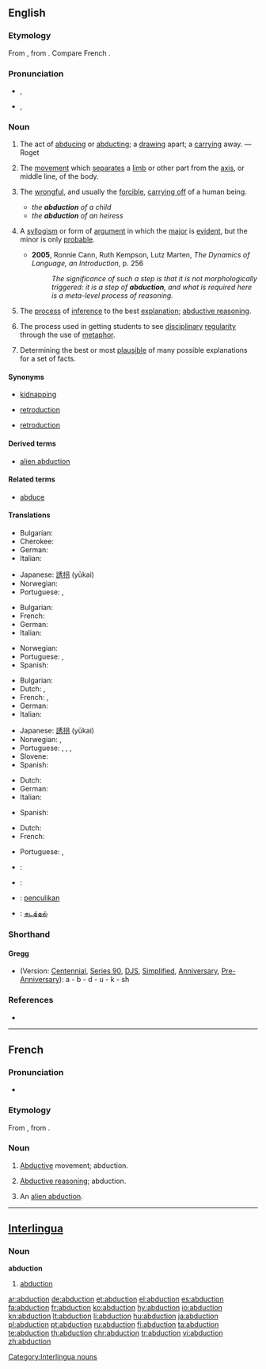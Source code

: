 ==English==
{{wikipedia}}
{{wikisource1911Enc|Abduction}}

{{rfc|what’s with the shorthand thing?}}

===Etymology===
From {{etyl|la}} {{term|abductio|abductiō|robbing; abduction|lang=la}}, from {{term|abduco|abdūcō|take or lead away|lang=la}}. Compare French {{term|lang=fr|abduction}}.

===Pronunciation===
* {{a|UK}} {{IPA|/əbˈdʌk.ʃən/}}, {{SAMPA|/@b"dVk.S@n/}}
* {{a|US}} {{IPA|/æbˈdʌk.ʃən/}}, {{SAMPA|/{b"dVk.S@n/}}

===Noun===
{{en-noun}}

# {{rfdate|make this into proper citation}} The act of [[abduce|abducing]] or [[abduct]]ing; a [[draw]]ing apart; a [[carry]]ing away. — Roget
# {{context|physiology}} The [[movement]] which [[separate]]s a [[limb]] or other part from the [[axis]], or middle line, of the body.
# {{legal}} The [[wrongful]], and usually the [[forcible]], [[carry off|carrying off]] of a human being.
#* ''the '''abduction''' of a child''
#* ''the '''abduction''' of an heiress''
# {{logic}} A [[syllogism]] or form of [[argument]] in which the [[major]] is [[evident]], but the minor is only [[probable]].
#* '''2005''', Ronnie Cann, Ruth Kempson, Lutz Marten, ''The Dynamics of Language, an Introduction'', p. 256
#*: ''The significance of such a step is that it is not morphologically triggered: it is a step of '''abduction''', and what is required here is a meta-level process of reasoning.''
# {{computing}} The [[process]] of [[inference]] to the best [[explanation]]; [[abductive reasoning]].
# {{context|education}} The process used in getting students to see [[disciplinary]] [[regularity]] through the use of [[metaphor]].
# Determining the best or most [[plausible]] of many possible explanations for a set of facts.
{{rfex}}

====Synonyms====
* {{sense|legal|carrying off of human being}} [[kidnapping]]
* {{sense|logic}} [[retroduction]]
* {{sense|determining most plausible explanation}} [[retroduction]]

====Derived terms====
* [[alien abduction]]

====Related terms====
* [[abduce]]

====Translations====
{{trans-top|act of abducing or abducting}}
* Bulgarian: {{t|bg|отвличане, похищение}}
* Cherokee: {{t|chr|ᎠᏓᏘᎿᏫᏗᏍᎬ|tr=agutihnawidisgv|sc=Cher}}
* German: {{t+|de|Entführung|f}}
* Italian: {{t+|it|rapimento|m}}
{{trans-mid}}
* Japanese: [[誘拐]] (yūkai)
* Norwegian: {{t-|no|bortføring|c}}
* Portuguese: {{qualifier|Brazil}} {{t+|pt|abdução|m}}, {{qualifier|Portugal}} {{t-|pt|abducção|m}}
{{trans-bottom}}

{{trans-top|physiology: movement separating limb from axis}}
* Bulgarian: {{t-|bg|абдукция|tr=abdúktsiya}}
* French: {{t+|fr|abduction|f}}
* German: {{t+|de|Abduktion|f}}
* Italian: {{t+|it|abduzione|f}}
{{trans-mid}}
* Norwegian: {{t-|no|abduksjon|m}}
* Portuguese: {{qualifier|Brazil}} {{t+|pt|abdução|m}}, {{qualifier|Portugal}} {{t-|pt|abducção|m}}
* Spanish: {{t+|es|abducción|f}}
{{trans-bottom}}

{{trans-top|law: carrying off of a human being}}
* Bulgarian: {{t|bg|отвличане}}
* Dutch: {{t+|nl|ontvoering|f}}, {{t+|nl|kidnapping|f}}
* French: {{t+|fr|rapt|m}}, {{t+|fr|enlèvement|m}}
* German: {{t+|de|Entführung|f}}
* Italian: {{t+|it|rapimento|m}}
{{trans-mid}}
* Japanese: [[誘拐]] (yūkai)
* Norwegian: {{t-|no|bortføring|c}}, {{t-|no|kidnapping|c}}
* Portuguese: {{t-|pt|rapto}}, {{t+|pt|abdução|f}}, {{qualifier|Brazil}} {{t+|pt|seqüestro|m}}, {{qualifier|Portugal}} {{t-|pt|abducção|m}}
* Slovene: {{t+|sl|ugrabitev|f}}
* Spanish: {{t-|es|rapto|m}}
{{trans-bottom}}

{{trans-top|logic: syllogism}}
* Dutch: {{t-|nl|abductie|f}}
* German: {{t+|de|Abduktion|f}}
* Italian: {{t+|it|abduzione|f}}
{{trans-mid}}
* Spanish: {{t+|es|abducción|f}}
{{trans-bottom}}

{{trans-top|computing: process of inference}}
* Dutch: {{t-|nl|abductie|f}}
* French: {{t+|fr|abduction|f}}
{{trans-mid}}
* Portuguese: {{qualifier|Brazil}} {{t+|pt|abdução|m}}, {{qualifier|Portugal}} {{t-|pt|abducção|m}}
{{trans-bottom}}

{{trans-top|education: process used in getting students to see disciplinary regularity}}
{{trans-mid}}
{{trans-bottom}}

{{checktrans-top}}
* {{ttbc|French}}: {{t+|fr|abduction|f}}
* {{ttbc|Interlingua}}: {{t-|ia|abduction|xs=Interlingua}}
* {{ttbc|Malay}}: [[penculikan]]
* {{ttbc|Tamil}}: [[கடத்தல்]]
{{trans-bottom}}

===Shorthand===

====Gregg====
* (Version: [[w:Gregg_Shorthand#Centennial_Gregg_Shorthand|Centennial]], [[w:Gregg_Shorthand#Series_90_Gregg_Shorthand|Series 90]], [[w:Gregg_Shorthand#Diamond_Jubilee_Gregg_Shorthand|DJS]], [[w:Gregg_Shorthand#Simplified_Gregg_Shorthand|Simplified]], [[w:Gregg_Shorthand#Anniversary_Gregg_Shorthand|Anniversary]], [[w:Gregg_Shorthand#Pre-Anniversary_Gregg_Shorthand|Pre-Anniversary]]): a - b - d - u - k - sh

===References===
* {{R:Webster 1913}}

----

==French==

===Pronunciation===
* {{IPA|lang=fr|abdyksjɔ̃}}

===Etymology===
From {{etyl|la|fr}} {{term|abductio|abductiō|robbing; abduction|lang=la}}, from {{term|abduco|abdūcō|take or lead away|lang=la}}.

===Noun===
{{fr-noun|f}}

# {{physiology|lang=fr}} [[abductive|Abductive]] movement; abduction.
# {{logic|computing|lang=fr}} [[abductive reasoning|Abductive reasoning]]; abduction.
# {{context|[[ufology]]}} An [[alien abduction]].

----

==[[Interlingua]]==

{{rfe|lang=ia}}

{{rfp|lang=ia}}

===Noun===
'''abduction'''

# [[#English|abduction]]

[[Category:Interlingua nouns]]

[[ar:abduction]]
[[de:abduction]]
[[et:abduction]]
[[el:abduction]]
[[es:abduction]]
[[fa:abduction]]
[[fr:abduction]]
[[ko:abduction]]
[[hy:abduction]]
[[io:abduction]]
[[kn:abduction]]
[[lt:abduction]]
[[li:abduction]]
[[hu:abduction]]
[[ja:abduction]]
[[pl:abduction]]
[[pt:abduction]]
[[ru:abduction]]
[[fi:abduction]]
[[ta:abduction]]
[[te:abduction]]
[[th:abduction]]
[[chr:abduction]]
[[tr:abduction]]
[[vi:abduction]]
[[zh:abduction]]